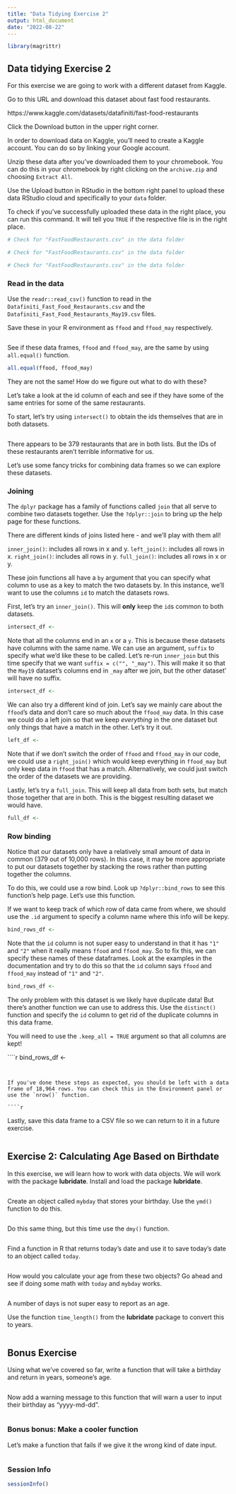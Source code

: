 ```yaml
---
title: "Data Tidying Exercise 2"
output: html_document
date: "2022-08-22"
---
```


```r
library(magrittr)
```

## Data tidying Exercise 2

For this exercise we are going to work with a different dataset from Kaggle.

Go to this URL and download this dataset about fast food restaurants.

https://www.kaggle.com/datasets/datafiniti/fast-food-restaurants

Click the Download button in the upper right corner.

In order to download data on Kaggle, you'll need to create a Kaggle account.
You can do so by linking your Google account.

Unzip these data after you've downloaded them to your chromebook. You can do this in your chromebook by right clicking on the `archive.zip` and choosing `Extract All`.

Use the Upload button in RStudio in the bottom right panel to upload these data RStudio cloud and specifically to your `data` folder.

To check if you've successfully uploaded these data in the right place, you can run this command. It will tell you `TRUE` if the respective file is in the right place.

```r
# Check for "FastFoodRestaurants.csv" in the data folder

```

```r
# Check for "FastFoodRestaurants.csv" in the data folder
```

```r
# Check for "FastFoodRestaurants.csv" in the data folder
```

### Read in the data

Use the `readr::read_csv()` function to read in the `Datafiniti_Fast_Food_Restaurants.csv` and the `Datafiniti_Fast_Food_Restaurants_May19.csv` files.

Save these in your R environment as `ffood` and `ffood_may` respectively.

```r

```
See if these data frames, `ffood` and `ffood_may`, are the same by using `all.equal()` function.

```r
all.equal(ffood, ffood_may)
```

They are not the same! How do we figure out what to do with these?

Let's take a look at the id column of each and see if they have some of the same entries for some of the same restaurants.

To start, let's try using `intersect()` to obtain the ids themselves that are in both datasets.

```r

```

There appears to be 379 restaurants that are in both lists. But the IDs of these restaurants aren't terrible informative for us.

Let's use some fancy tricks for combining data frames so we can explore these datasets.


### Joining

The `dplyr` package has a family of functions called `join` that all serve to combine two datasets together. Use the `?dplyr::join` to bring up the help page for these functions.

There are different kinds of joins listed here - and we'll play with them all!

`inner_join()`: includes all rows in x and y.
`left_join()`: includes all rows in x.
`right_join()`: includes all rows in y.
`full_join()`: includes all rows in x or y.


These join functions all have a `by` argument that you can specify what column to use as a key to match the two datasets by. In this instance, we'll want to use the columns `id` to match the datasets rows.

First, let's try an `inner_join()`. This will **only** keep the `id`s common to both datasets.

```r
intersect_df <-
```

Note that all the columns end in an `x` or a `y`. This is because these datasets have columns with the same name. We can use an argument, `suffix` to specify what we'd like these to be called. Let's re-run `inner_join` but this time specify that we want `suffix = c("", "_may")`. This will make it so that the `May19` dataset's columns end in `_may` after we join, but the other dataset' will have no suffix.


```r
intersect_df <-

```

We can also try a different kind of join. Let's say we mainly care about the `ffood`'s data and don't care so much about the `ffood_may` data. In this case we could do a left join so that we keep *everything* in the one dataset but only things that have a match in the other. Let's try it out.

```r
left_df <-

```

Note that if we don't switch the order of `ffood` and `ffood_may` in our code, we could use a `right_join()` which would keep everything in `ffood_may` but only keep data in `ffood` that has a match.
Alternatively, we could just switch the order of the datasets we are providing.

Lastly, let's try a `full_join`. This will keep all data from both sets, but match those together that are in both. This is the biggest resulting dataset we would have.

```r
full_df <-

```

### Row binding

Notice that our datasets only have a relatively small amount of data in common (379 out of 10,000 rows). In this case, it may be more appropriate to put our datasets together by stacking the rows rather than putting together the columns.

To do this, we could use a row bind. Look up `?dplyr::bind_rows` to see this function's help page. Let's use this function.

If we want to keep track of which row of data came from where, we should use the `.id` argument to specify a column name where this info will be kepy.

```r
bind_rows_df <-
```

Note that the `id` column is not super easy to understand in that it has `"1"` and `"2"` when it really means `ffood` and `ffood_may`. So to fix this, we can specify these names of these dataframes. Look at the examples in the documentation and try to do this so that the `id` column says `ffood` and `ffood_may` instead of `"1"` and `"2"`.

```r
bind_rows_df <-

```

The only problem with this dataset is we likely have duplicate data! But there's another function we can use to address this. Use  the `distinct()` function and specify the `id` column to get rid of the duplicate columns in this data frame.

You will need to use the `.keep_all = TRUE` argument so that all columns are kept!

````r
bind_rows_df <-

```


If you've done these steps as expected, you should be left with a data frame of 18,964 rows. You can check this in the Environment panel or use the `nrow()` function.

````r

```

Lastly, save this data frame to a CSV file so we can return to it in a future exercise.

```r

```

## Exercise 2: Calculating Age Based on Birthdate {-}

In this exercise, we will learn how to work with data objects. We will work with the package **lubridate**. Install and load the package **lubridate**.

```r

```

Create an object called `mybday` that stores your birthday. Use the `ymd()` function to do this.

```r

```

Do this same thing, but this time use the `dmy()` function.

```r

```

Find a function in R that returns today's date and use it to save today's date to an object called `today`.

```r

```

How would you calculate your age from these two objects? Go ahead and see if doing some math with `today` and `mybday` works.

```r

```

A number of days is not super easy to report as an age.

Use the function `time_length()` from the **lubridate** package to convert this to years.

```r

```

## Bonus Exercise

Using what we've covered so far, write a function that will take a birthday and return in years, someone's age.

```r

```

Now add a warning message to this function that will warn a user to input their birthday as "yyyy-md-dd".

```r

```


### Bonus bonus: Make a cooler function

Let's make a function that fails if we give it the wrong kind of date input.

```r

```

### Session Info

```r
sessionInfo()
```

